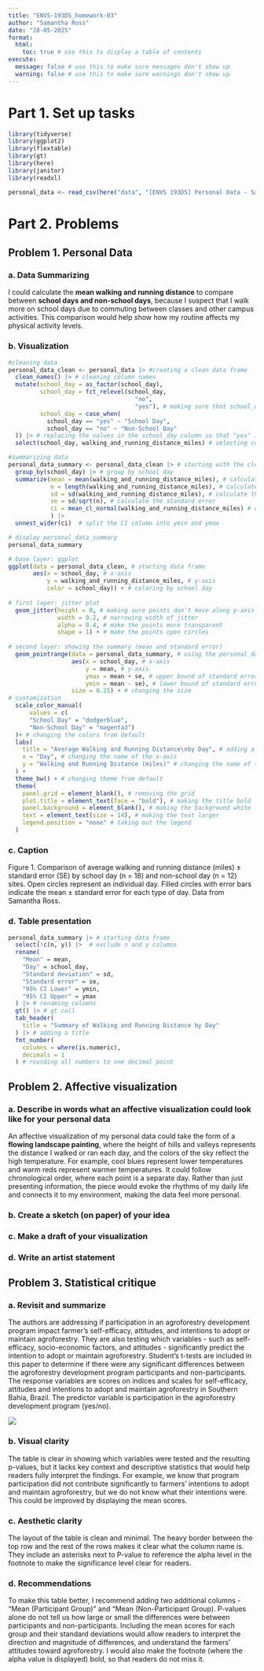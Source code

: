 ```yaml
---
title: "ENVS-193DS_homework-03"
author: "Samantha Ross"
date: "28-05-2025"
format:
  html:
    toc: true # use this to display a table of contents
execute:
  message: false # use this to make sure messages don't show up
  warning: false # use this to make sure warnings don't show up
---
```


# Part 1. Set up tasks

```r

library(tidyverse)
library(ggplot2)
library(flextable)
library(gt)
library(here)
library(janitor)
library(readxl)

personal_data <- read_csv(here("data", "[ENVS 193DS] Personal Data - Samantha Ross - Sheet1 (1).csv")) # storing personal data as an object called personal_data

```

# Part 2. Problems

## Problem 1. Personal Data

### a. Data Summarizing

I could calculate the **mean walking and running distance** to compare between **school days and non-school days**, because I suspect that I walk more on school days due to commuting between classes and other campus activities. This comparison would help show how my routine affects my physical activity levels.

### b. Visualization

```r

#cleaning data 
personal_data_clean <- personal_data |> #creating a clean data frame
  clean_names() |> # cleaning column names
  mutate(school_day = as_factor(school_day),
         school_day = fct_relevel(school_day,
                                    "no",
                                    "yes"), # making sure that school_day is a factor and ordering levels
         school_day = case_when(
           school_day == "yes" ~ "School Day", 
           school_day == "no" ~ "Non-School Day"
  )) |> # replacing the values in the school_day column so that "yes" is now "School Day" and "no" is now "Non-School Day"
  select(school_day, walking_and_running_distance_miles) # selecting columns of interest

#summarizing data
personal_data_summary <- personal_data_clean |> # starting with the clean data frame
  group_by(school_day) |> # group by school day
  summarize(mean = mean(walking_and_running_distance_miles), # calculate mean miles walked/ran
            n = length(walking_and_running_distance_miles), # calculate the number of observations per type of day (sample size)
            sd = sd(walking_and_running_distance_miles), # calculate the standard deviation
            se = sd/sqrt(n), # calculate the standard error
            ci = mean_cl_normal(walking_and_running_distance_miles) # calculate the confidence interval
            ) |> 
  unnest_wider(ci)  # split the CI column into ymin and ymax

# display personal_data_summary
personal_data_summary

# base layer: ggplot
ggplot(data = personal_data_clean, # starting data frame
       aes(x = school_day, # x-axis
           y = walking_and_running_distance_miles, # y-axis
           color = school_day)) + # coloring by school day
  
# first layer: jitter plot
  geom_jitter(height = 0, # making sure points don't move along y-axis
              width = 0.2, # narrowing width of jitter
              alpha = 0.4, # make the points more transparent
              shape = 1) + # make the points open circles
  
# second layer: showing the summary (mean and standard error)
  geom_pointrange(data = personal_data_summary, # using the personal_data_summary data frame
                  aes(x = school_day, # x-axis
                      y = mean, # y-axis
                      ymax = mean + se, # upper bound of standard error
                      ymin = mean - se), # lower bound of standard error
                  size = 0.25) + # changing the size
# customization
  scale_color_manual(
      values = c(
      "School Day" = "dodgerblue",
      "Non-School Day" = "magenta3")
  )+ # changing the colors from default
  labs(
    title = "Average Walking and Running Distance\nby Day", # adding a title
    x = "Day", # changing the name of the x-axis
    y = "Walking and Running Distance (miles)" # changing the name of the y-axis
  ) +
  theme_bw() + # changing theme from default
  theme(
    panel.grid = element_blank(), # removing the grid
    plot.title = element_text(face = "bold"), # making the title bold
    panel.background = element_blank(), # making the background white
    text = element_text(size = 14), # making the text larger
    legend.position = "none" # taking out the legend
  )

```

### c. Caption

Figure 1. Comparison of average walking and running distance (miles) ± standard error (SE) by school day (n = 18) and non-school day (n = 12) sites. Open circles represent an individual day. Filled circles with error bars indicate the mean ± standard error for each type of day. Data from Samantha Ross.

### d. Table presentation

```r

personal_data_summary |> # starting data frame
  select(!c(n, y)) |>  # exclude n and y columns
  rename(
    "Mean" = mean, 
    "Day" = school_day,
    "Standard deviation" = sd,
    "Standard error" = se,
    "95% CI Lower" = ymin,
    "95% CI Upper" = ymax
  ) |> # renaming columns
  gt() |> # gt call
  tab_header(
    title = "Summary of Walking and Running Distance by Day"
  ) |> # adding a title
  fmt_number(
    columns = where(is.numeric),
    decimals = 1
  ) # rounding all numbers to one decimal point

```

## Problem 2. Affective visualization

### a. Describe in words what an affective visualization could look like for your personal data

An affective visualization of my personal data could take the form of a **flowing landscape painting**, where the height of hills and valleys represents the distance I walked or ran each day, and the colors of the sky reflect the high temperature. For example, cool blues represent lower temperatures and warm reds represent warmer temperatures. It could follow chronological order, where each point is a separate day. Rather than just presenting information, the piece would evoke the rhythms of my daily life and connects it to my environment, making the data feel more personal.

### b. Create a sketch (on paper) of your idea

### c. Make a draft of your visualization

### d. Write an artist statement

## Problem 3. Statistical critique

### a. Revisit and summarize

The authors are addressing if participation in an agroforestry development program impact farmer's self-efficacy, attitudes, and intentions to adopt or maintain agroforestry. They are also testing which variables - such as self-efficacy, socio-economic factors, and attitudes - significantly predict the intention to adopt or maintain agroforestry. Student's t-tests are included in this paper to determine if there were any significant differences between the agroforestry development program participants and non-participants. The response variables are scores on indices and scales for self-efficacy, attitudes and intentions to adopt and maintain agroforestry in Southern Bahia, Brazil. The predictor variable is participation in the agroforestry development program (yes/no).

![](images/Screen%20Shot%202025-05-27%20at%203.27.58%20PM.png)

### b. Visual clarity

The table is clear in showing which variables were tested and the resulting p-values, but it lacks key context and descriptive statistics that would help readers fully interpret the findings. For example, we know that program participation did not contribute significantly to farmers’ intentions to adopt and maintain agroforestry, but we do not know what their intentions were. This could be improved by displaying the mean scores.

### c. Aesthetic clarity

The layout of the table is clean and minimal. The heavy border between the top row and the rest of the rows makes it clear what the column name is. They include an asterisks next to P-value to reference the alpha level in the footnote to make the significance level clear for readers.

### d. Recommendations

To make this table better, I recommend adding two additional columns - "Mean (Participant Group)" and "Mean (Non-Participant Group). P-values alone do not tell us how large or small the differences were between participants and non-participants. Including the mean scores for each group and their standard deviations would allow readers to interpret the direction and magnitude of differences, and understand the farmers' attitudes toward agroforestry. I would also make the footnote (where the alpha value is displayed) bold, so that readers do not miss it.
